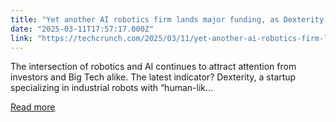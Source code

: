 ```yaml
---
title: "Yet another AI robotics firm lands major funding, as Dexterity closes latest round"
date: "2025-03-11T17:57:17.000Z"
link: "https://techcrunch.com/2025/03/11/yet-another-ai-robotics-firm-lands-major-funding-as-dexterity-closes-latest-round/"
---
```


The intersection of robotics and AI continues to attract attention from investors and Big Tech alike. The latest indicator? Dexterity, a startup specializing in industrial robots with &#8220;human-lik...

[Read more](https://techcrunch.com/2025/03/11/yet-another-ai-robotics-firm-lands-major-funding-as-dexterity-closes-latest-round/)
